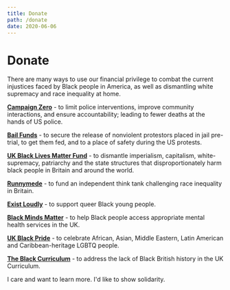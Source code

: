 ```yaml
---
title: Donate
path: /donate
date: 2020-06-06
---
```


<SEO title="Donate" />

# Donate

There are many ways to use our financial privilege to combat the current
injustices faced by Black people in America, as well as dismantling white
supremacy and race inequality at home.

**[Campaign Zero](https://www.joincampaignzero.org/)** - to limit police 
 interventions, improve community interactions, and ensure accountability;
 leading to fewer deaths at the hands of US police.

**[Bail Funds](https://secure.actblue.com/donate/bail_funds_george_floyd)** - 
 to secure the release of nonviolent protestors placed in jail pre-trial, 
 to get them fed, and to a place of safety during the US protests.

**[UK Black Lives Matter Fund](https://www.gofundme.com/f/ukblm-fund)** - 
 to dismantle imperialism, capitalism, white-supremacy, patriarchy and the 
 state structures that disproportionately harm black people in Britain and 
 around the world.

**[Runnymede](https://www.runnymedetrust.org)** - to fund an independent think
 tank challenging race inequality in Britain.

**[Exist Loudly](https://www.gofundme.com/f/exist-loudly-fund-to-support-queer-black-yp)** - 
 to support queer Black young people.

**[Black Minds Matter](https://www.gofundme.com/f/black-minds-matter-uk)** - 
 to help Black people access appropriate mental health services in the UK.

**[UK Black Pride](https://www.ukblackpride.org.uk)** - to celebrate African,
 Asian, Middle Eastern, Latin American and Caribbean-heritage LGBTQ people.

**[The Black Curriculum](https://www.theblackcurriculum.com)** - to address 
 the lack of Black British history in the UK Curriculum.

<ButtonBar>
    <Link to="/learn">
    I care and want to learn more.
    </Link>
    <Link to="/amplify">
    I'd like to show solidarity.
    </Link>
</ButtonBar>
